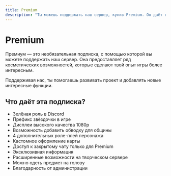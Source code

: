 ```yaml
---
title: Premium
description: "Ты можешь поддержать наш сервер, купив Premium. Он даёт незначительные, но приятные возможности, которые сделают твой опыт игры более интересным."
---
```


# Premium

Премиум — это необязательная подписка, с помощью которой вы можете поддержать наш сервер.
Она предоставляет ряд косметических возможностей, которые сделают твой опыт игры более интересным.

Поддерживая нас, ты помогаешь развивать проект и добавлять новые интересные функции.

<ButtonLink href="https://buy.frogdream.xyz/" text="Купить Premium" />

## Что даёт эта подписка?

- Зелёная роль в Discord
- Префикс звёздочки в игре
- Дисплеи высокого качества 1080р
- Возможность добавить обводку для общины
- 4 дополнительных роле-плей персонажа
- Кастомное оформление карты
- Доступ к закрытому чату только для Premium
- Эксклюзивная информация
- Расширенные возможности на творческом сервере
- Можно одеть предмет на голову
- Благодарность от администрации
